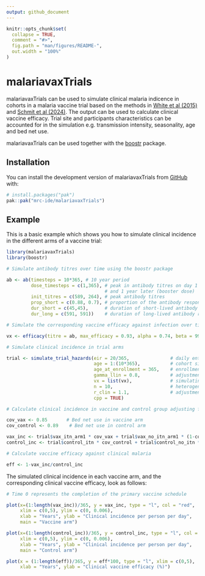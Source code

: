 ```yaml
---
output: github_document
---
```


<!-- README.md is generated from README.Rmd. Please edit that file -->

```r
knitr::opts_chunk$set(
  collapse = TRUE,
  comment = "#>",
  fig.path = "man/figures/README-",
  out.width = "100%"
)
```

# malariavaxTrials

<!-- badges: start -->
<!-- badges: end -->

malariavaxTrials can be used to simulate clinical malaria indicence in cohorts in a malaria vaccine trial based on the methods in [White et al (2015)](https://www.thelancet.com/journals/laninf/article/PIIS1473-3099(15)00239-X/fulltext) and [Schmit et al (2024)](https://www.thelancet.com/journals/laninf/article/PIIS1473-3099(23)00816-2/fulltext). The output can be used to calculate clinical vaccine efficacy. Trial site and participants characteristics can be accounted for in the simulation e.g. transmission intensity, seasonality, age and bed net use.

malariavaxTrials can be used together with the [boostr](https://github.com/mrc-ide/boostr) package.

## Installation

You can install the development version of malariavaxTrials from [GitHub](https://github.com/) with:

``` r
# install.packages("pak")
pak::pak("mrc-ide/malariavaxTrials")
```

## Example

This is a basic example which shows you how to simulate clinical incidence in the different arms of a vaccine trial:

```r
library(malariavaxTrials)
library(boostr)

# Simulate antibody titres over time using the boostr package

ab <- ab(timesteps = 10*365, # 10 year period
         dose_timesteps = c(1,365), # peak in antibody titres on day 1 (completion of primary vaccination schedule)
                                    # and 1 year later (booster dose)
         init_titres = c(589, 264), # peak antibody titres
         prop_short = c(0.88, 0.7), # proportion of the antibody response that is short-lived
         dur_short = c(45,45),      # duration of short-lived antibody response
         dur_long = c(591, 591))    # duration of long-lived antibody response

# Simulate the corresponding vaccine efficacy against infection over time using the boostr package

vx <- efficacy(titre = ab, max_efficacy = 0.93, alpha = 0.74, beta = 99.2)

# Simulate clinical incidence in trial arms

trial <- simulate_trial_hazards(eir = 20/365,               # daily entomological inoculation rate
                                age = 1:(10*365),           # cohort simulation period (age/time since birth)
                                age_at_enrollment = 365,    # enrollment into trial at age 1 year 
                                gamma_llin = 0.8,           # adjustment for bed net users
                                vx = list(vx),              # simulating a single vaccine arm with efficacy vx
                                n = 10,                     # heterogeneity groups for mosquito biting exposure
                                r_clin = 1.1,               # adjustment for case definition
                                cpp = TRUE)

# Calculate clinical incidence in vaccine and control group adjusting for bed net use

cov_vax <- 0.85       # Bed net use in vaccine arm
cov_control <- 0.89    # Bed net use in control arm

vax_inc <- trial$vax_itn_arm1 * cov_vax + trial$vax_no_itn_arm1 * (1-cov_vax)
control_inc <- trial$control_itn * cov_control + trial$control_no_itn * (1-cov_control)

# Calculate vaccine efficacy against clinical malaria

eff <- 1-vax_inc/control_inc

```

The simulated clinical incidence in each vaccine arm, and the corresponding clinical vaccine efficacy, look as follows:

```r
# Time 0 represents the completion of the primary vaccine schedule

plot(x=(1:length(vax_inc))/365, y = vax_inc, type = "l", col = "red", 
     xlim = c(0,5), ylim = c(0, 0.006),
     xlab = "Years", ylab = "Clinical incidence per person per day",
     main = "Vaccine arm")

plot(x=(1:length(control_inc))/365, y = control_inc, type = "l", col = "blue", 
     xlim = c(0,5), ylim = c(0, 0.006),
     xlab = "Years", ylab = "Clinical incidence per person per day",
     main = "Control arm")

plot(x = (1:length(eff))/365, y = eff*100, type = "l", xlim = c(0,5),
     xlab = "Years", ylab = "Clinical vaccine efficacy (%)")

```

